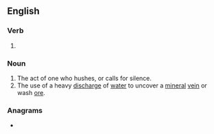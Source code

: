 ==English==

===Verb===
{{head|en|verb form}}

# {{present participle of|en|hush|nocat=1}}

===Noun===
{{en-noun}}

# The act of one who hushes, or calls for silence.
# The use of a heavy [[discharge]] of [[water]] to uncover a [[mineral]] [[vein]] or wash [[ore]].

===Anagrams===
* {{anagrams|en|a=ghhinsu|Shughni}}